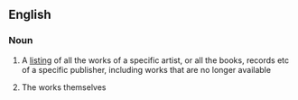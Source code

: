 ==English==

===Noun===
{{en-noun|head=[[back]] [[catalogue]]}}

# A [[listing]] of all the works of a specific artist, or all the books, records etc of a specific publisher, including works that are no longer available
# {{context|informal}} The works themselves